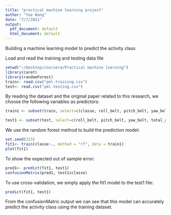 ```yaml
---
title: "practical machine learning project"
author: "Yue Wang"
date: "7/7/2021"
output:
  pdf_document: default
  html_document: default
---
```

Building a machine learning model to predict the activity class

Load and read the training and testing data file
```r
setwd("~/Desktop/coursera/Practical machine learning")
library(caret)
library(randomForest)
train<- read.csv("pml-training.csv")
test<- read.csv("pml-testing.csv")
```
By reading the dataset and the original paper related to this research, we choose the following variables as predictors:
```r
train1 <- subset(train, select=c(classe, roll_belt, pitch_belt, yaw_belt, total_accel_belt, gyros_belt_x, gyros_belt_y, gyros_belt_z, accel_belt_x, accel_belt_y, accel_belt_z, magnet_belt_x, magnet_belt_y, magnet_belt_z, roll_arm, pitch_arm, yaw_arm, total_accel_arm, gyros_arm_x, gyros_arm_y, gyros_arm_z, accel_arm_x, accel_arm_y, accel_arm_z, magnet_arm_x, magnet_arm_y, magnet_arm_z, roll_dumbbell, pitch_dumbbell, yaw_dumbbell, total_accel_arm, total_accel_dumbbell, gyros_dumbbell_x, gyros_dumbbell_y, gyros_dumbbell_z, accel_dumbbell_x, accel_dumbbell_y, accel_dumbbell_z, magnet_dumbbell_x, magnet_dumbbell_y, magnet_dumbbell_z, roll_forearm, pitch_forearm, yaw_forearm, total_accel_forearm, gyros_forearm_x, gyros_forearm_y, gyros_forearm_z, accel_forearm_x, accel_forearm_y, accel_forearm_z, magnet_forearm_x, magnet_forearm_y, magnet_forearm_z))

test1 <- subset(test, select=c(roll_belt, pitch_belt, yaw_belt, total_accel_belt, gyros_belt_x, gyros_belt_y, gyros_belt_z, accel_belt_x, accel_belt_y, accel_belt_z, magnet_belt_x, magnet_belt_y, magnet_belt_z, roll_arm, pitch_arm, yaw_arm, total_accel_arm, gyros_arm_x, gyros_arm_y, gyros_arm_z, accel_arm_x, accel_arm_y, accel_arm_z, magnet_arm_x, magnet_arm_y, magnet_arm_z, roll_dumbbell, pitch_dumbbell, yaw_dumbbell, total_accel_arm, total_accel_dumbbell, gyros_dumbbell_x, gyros_dumbbell_y, gyros_dumbbell_z, accel_dumbbell_x, accel_dumbbell_y, accel_dumbbell_z, magnet_dumbbell_x, magnet_dumbbell_y, magnet_dumbbell_z, roll_forearm, pitch_forearm, yaw_forearm, total_accel_forearm, gyros_forearm_x, gyros_forearm_y, gyros_forearm_z, accel_forearm_x, accel_forearm_y, accel_forearm_z, magnet_forearm_x, magnet_forearm_y, magnet_forearm_z))
```
We use the random forest method to build the prediction model:
```r
set.seed(233)
fit1<- train(classe~., method = "rf", data = train1)
plot(fit1)
```
To show the expected out of sample error:
```r
pred1<- predict(fit1, test1)
confusionMatrix(pred1, test1$classe)
```
To use cross-validation, we simply apply the fit1 model to the test1 file:
```r
predict(fit1, test1)
```
From the confusionMatric output we can see that this model can accurately predict the activity class using the training dataset.
